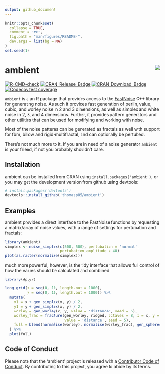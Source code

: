 ```yaml
---
output: github_document
---
```


<!-- README.md is generated from README.Rmd. Please edit that file -->

```r
knitr::opts_chunk$set(
  collapse = TRUE,
  comment = "#>",
  fig.path = "man/figures/README-",
  dev.args = list(bg = NA)
)
set.seed(1)
```

# ambient <img src="man/figures/logo.png" align="right" />

<!-- badges: start -->
[![R-CMD-check](https://github.com/thomasp85/ambient/actions/workflows/R-CMD-check.yaml/badge.svg)](https://github.com/thomasp85/ambient/actions/workflows/R-CMD-check.yaml)
[![CRAN_Release_Badge](http://www.r-pkg.org/badges/version-ago/ambient)](https://CRAN.R-project.org/package=ambient)
[![CRAN_Download_Badge](http://cranlogs.r-pkg.org/badges/ambient)](https://CRAN.R-project.org/package=ambient)
[![Codecov test coverage](https://codecov.io/gh/thomasp85/ambient/branch/main/graph/badge.svg)](https://app.codecov.io/gh/thomasp85/ambient?branch=main)
<!-- badges: end -->

`ambient` is a an R package that provides access to the 
[FastNoise](https://github.com/Auburn/FastNoiseLite) C++ library for generating
noise. As such it provides fast generation of perlin, value, cubic, and worley
noise in 2 and 3 dimensions, as well as simplex and white noise in 2, 3, and 4
dimensions. Further, it provides pattern generators and other utilities that can
be used for modifying and working with noise.

Most of the noise patterns can be generated as fractals as well with support for
fbm, billow and rigid-multifractal, and can optionally be pertubed.

There's not much more to it. If you are in need of a noise generator `ambient`
is your friend, if not you probably shouldn't care.

## Installation
ambient can be installed from CRAN using `install.packages('ambient')`, or you
may get the development version from github using devtools:

```r
# install.packages('devtools')
devtools::install_github('thomasp85/ambient')
```

## Examples
ambient provides a direct interface to the FastNoise functions by requesting a
matrix/array of noise values, with a range of settings for pertubation and 
fractals:

```r
library(ambient)
simplex <- noise_simplex(c(500, 500), pertubation = 'normal', 
                         pertubation_amplitude = 40)
plot(as.raster(normalise(simplex)))
```

much more powerful, however, is the tidy interface that allows full control of
how the values should be calculated and combined:

```r
library(dplyr)

long_grid(x = seq(0, 10, length.out = 1000), 
          y = seq(0, 10, length.out = 1000)) %>% 
  mutate(
    x1 = x + gen_simplex(x, y) / 2, 
    y1 = y + gen_simplex(x, y) / 2,
    worley = gen_worley(x, y, value = 'distance', seed = 5),
    worley_frac = fracture(gen_worley, ridged, octaves = 8, x = x, y = y, 
                           value = 'distance', seed = 5),
    full = blend(normalise(worley), normalise(worley_frac), gen_spheres(x1, y1))
  ) %>% 
  plot(full)
```

## Code of Conduct
Please note that the 'ambient' project is released with a
[Contributor Code of Conduct](https://ambient.data-imaginist.com/CODE_OF_CONDUCT.html).
By contributing to this project, you agree to abide by its terms.
